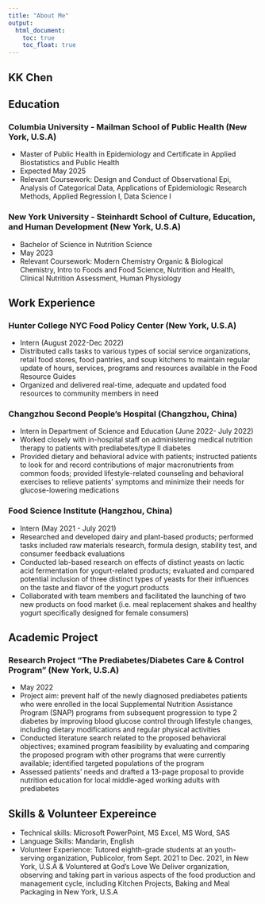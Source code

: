```yaml
---
title: "About Me"
output: 
  html_document:
    toc: true
    toc_float: true
---
```


## KK Chen

## Education

### Columbia University - Mailman School of Public Health (New York, U.S.A)   
* Master of Public Health in Epidemiology and Certificate in Applied Biostatistics and Public Health   
* Expected May 2025
* Relevant Coursework: Design and Conduct of Observational Epi, Analysis of Categorical Data, Applications of Epidemiologic Research Methods, Applied Regression I, Data Science I

### New York University - Steinhardt School of Culture, Education, and Human Development    (New York, U.S.A)

* Bachelor of Science in Nutrition Science
* May 2023
* Relevant Coursework: Modern Chemistry Organic & Biological Chemistry, Intro to Foods and Food Science, Nutrition and Health, Clinical Nutrition Assessment, Human Physiology 

## Work Experience

### Hunter College NYC Food Policy Center  (New York, U.S.A)
* Intern (August 2022-Dec 2022)
* Distributed calls tasks to various types of social service organizations, retail food stores, food pantries, and soup kitchens to maintain regular update of hours, services, programs and resources available in the Food Resource Guides
* Organized and delivered real-time, adequate and updated food resources to community members in need

### Changzhou Second People's Hospital (Changzhou, China)
* Intern in Department of Science and Education (June 2022- July 2022)
* Worked closely with in-hospital staff on administering medical nutrition therapy to patients with prediabetes/type II diabetes
* Provided dietary and behavioral advice with patients; instructed patients to look for and record contributions of major macronutrients
from common foods; provided lifestyle-related counseling and behavioral exercises to relieve patients’ symptoms and minimize their
needs for glucose-lowering medications

### Food Science Institute (Hangzhou, China)
* Intern (May 2021 - July 2021)
* Researched and developed dairy and plant-based products; performed tasks included raw materials research, formula design, stability test, and consumer feedback evaluations
* Conducted lab-based research on effects of distinct yeasts on lactic acid fermentation for yogurt-related products; evaluated and
compared potential inclusion of three distinct types of yeasts for their influences on the taste and flavor of the yogurt products
* Collaborated with team members and facilitated the launching of two new products on food market (i.e. meal replacement shakes and
healthy yogurt specifically designed for female consumers)

## Academic Project

### Research Project “The Prediabetes/Diabetes Care & Control Program” (New York, U.S.A)
* May 2022
* Project aim: prevent half of the newly diagnosed prediabetes patients who were enrolled in the local Supplemental Nutrition Assistance Program (SNAP) programs from subsequent progression to type 2 diabetes by improving blood glucose control through lifestyle changes,
including dietary modifications and regular physical activities
* Conducted literature search related to the proposed behavioral objectives; examined program feasibility by evaluating and comparing
the proposed program with other programs that were currently available; identified targeted populations of the program
* Assessed patients’ needs and drafted a 13-page proposal to provide nutrition education for local middle-aged working adults with prediabetes

## Skills & Volunteer Expereince
* Technical skills: Microsoft PowerPoint, MS Excel, MS Word, SAS
* Language Skills: Mandarin, English
* Volunteer Experience: Tutored eighth-grade students at an youth-serving organization, Publicolor, from Sept. 2021 to Dec. 2021, in New York, U.S.A & Voluntered at God’s Love We Deliver organization, observing and taking part in various aspects of the food production and management cycle, including Kitchen Projects, Baking and Meal Packaging in New York, U.S.A

